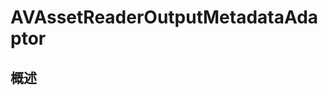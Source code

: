 # AVAssetReaderOutputMetadataAdaptor

<ToBePolishedAfterTranslation />

<OriginalSource
  title="AVAssetReaderOutputMetadataAdaptor"
  url="https://developer.apple.com/documentation/avfoundation/avassetreaderoutputmetadataadaptor"
  summary="为资产轨道创建定时元数据组对象的对象"
/>

## 概述
